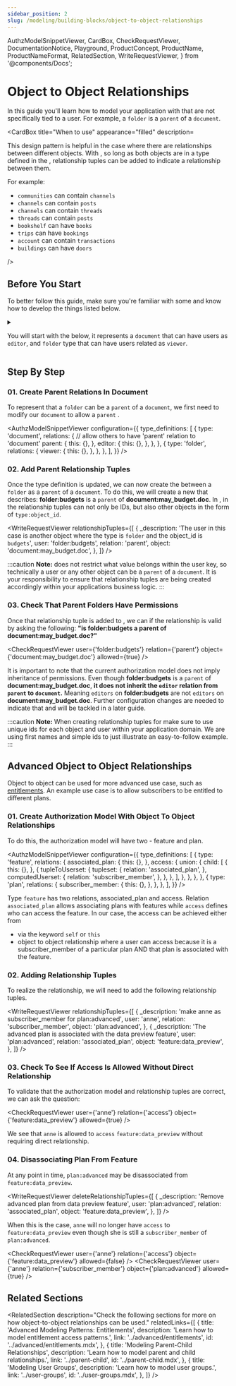 ```yaml
---
sidebar_position: 2
slug: /modeling/building-blocks/object-to-object-relationships
---
```


  AuthzModelSnippetViewer,
  CardBox,
  CheckRequestViewer,
  DocumentationNotice,
  Playground,
  ProductConcept,
  ProductName,
  ProductNameFormat,
  RelatedSection,
  WriteRequestViewer,
} from '@components/Docs';

# Object to Object Relationships

<DocumentationNotice />

In this guide you'll learn how to model your application with <ProductConcept section="what-is-an-object" linkName="objects" /> that are not specifically tied to a user. For example, a `folder` is a `parent` of a `document`.

<CardBox title="When to use" appearance="filled" description=<div>

This design pattern is helpful in the case where there are relationships between different objects. With <ProductName format={ProductNameFormat.LongForm}/>, so long as both objects are in a type defined in the <ProductConcept section="what-is-an-authorization-model" linkName="authorization model" />, relationship tuples can be added to indicate a relationship between them.

For example:

- `communities` can contain `channels`
- `channels` can contain `posts`
- `channels` can contain `threads`
- `threads` can contain `posts`
- `bookshelf` can have `books`
- `trips` can have `bookings`
- `account` can contain `transactions`
- `buildings` can have `doors`

</div> />

## Before You Start

To better follow this guide, make sure you're familiar with some <ProductConcept /> and know how to develop the things listed below.

<details>
<summary>

You will start with the _<ProductConcept section="what-is-an-authorization-model" linkName="authorization model" />_ below, it represents a `document` _<ProductConcept section="what-is-a-type" linkName="type" />_ that can have users **<ProductConcept section="what-is-a-relation" linkName="related" />** as `editor`, and `folder` type that can have users related as `viewer`.

</summary>

<AuthzModelSnippetViewer
  configuration={{
    type_definitions: [
      {
        type: 'document',
        relations: {
          editor: {
            this: {},
          },
        },
      },
      {
        type: 'folder',
        relations: {
          viewer: {
            this: {},
          },
        },
      },
    ],
  }}
/>

<hr />

In addition, you will need to know the following:

### Modeling User Groups

You need to know how to add users to groups and grant groups access to resources. [Learn more →](../user-groups.mdx)

### <ProductName format={ProductNameFormat.ShortForm}/> Concepts

- A <ProductConcept section="what-is-a-type" linkName="Type" />: a class of objects that have similar characteristics
- A <ProductConcept section="what-is-a-user" linkName="User" />: an entity in the system that can be related to an object
- A <ProductConcept section="what-is-a-relation" linkName="Relation" />: is a string defined in the type definition of an authorization model that defines the possibility of a relationship between objects of this type and other users in the system
- An <ProductConcept section="what-is-an-object" linkName="Object" />: represents an entity in the system. Users' relationships to it can be define through relationship tuples and the authorization model
- A <ProductConcept section="what-is-a-relationship-tuple" linkName="Relationship Tuple" />: a grouping consisting of a user, a relation and an object stored in <ProductName format={ProductNameFormat.ShortForm}/>

</details>

<Playground />

## Step By Step

### 01. Create Parent Relations In Document

To represent that a `folder` can be a `parent` of a `document`, we first need to modify our `document` <ProductConcept section="what-is-a-type-definition" linkName="type definition" /> to allow a `parent` <ProductConcept section="what-is-a-relation" linkName="relation" />.

<AuthzModelSnippetViewer
  configuration={{
    type_definitions: [
      {
        type: 'document',
        relations: {
          // allow others to have 'parent' relation to 'document'
          parent: {
            this: {},
          },
          editor: {
            this: {},
          },
        },
      },
      {
        type: 'folder',
        relations: {
          viewer: {
            this: {},
          },
        },
      },
    ],
  }}
/>

### 02. Add Parent Relationship Tuples

Once the type definition is updated, we can now create the <ProductConcept section="what-is-a-relationship" linkName="relationship" /> between a `folder` as a `parent` of a `document`. To do this, we will create a new **<ProductConcept section="what-is-a-relationship-tuple" linkName="relationship tuple" />** that describes: **folder:budgets** is a `parent` of **document:may_budget.doc**. In <ProductName format={ProductNameFormat.LongForm}/>, <ProductConcept section="what-is-a-user" linkName="users" /> in the relationship tuples can not only be IDs, but also other objects in the form of `type:object_id`.

<WriteRequestViewer
  relationshipTuples={[
    {
      _description: 'The user in this case is another object where the type is `folder` and the object_id is `budgets`',
      user: 'folder:budgets',
      relation: 'parent',
      object: 'document:may_budget.doc',
    },
  ]}
/>

:::caution
**Note:** <ProductName format={ProductNameFormat.ShortForm}/> does not restrict what value belongs within the user key, so technically a user or any other object can be a `parent` of a `document`. It is your responsibility to ensure that relationship tuples are being created accordingly within your applications business logic.
:::

### 03. Check That Parent Folders Have Permissions

Once that relationship tuple is added to <ProductName format={ProductNameFormat.ShortForm}/>, we can <ProductConcept section="what-is-a-check-request" linkName="check" /> if the relationship is valid by asking the following: **"is folder:budgets a parent of document:may_budget.doc?"**

<CheckRequestViewer user={'folder:budgets'} relation={'parent'} object={'document:may_budget.doc'} allowed={true} />

It is important to note that the current authorization model does not imply inheritance of permissions. Even though **folder:budgets** is a `parent` of **document:may_budget.doc**, **it does not inherit the `editor` relation from `parent` to `document`.** Meaning `editors` on **folder:budgets** are not `editors` on **document:may_budget.doc**. Further configuration changes are needed to indicate that and will be tackled in a later guide.

:::caution
**Note:** When creating relationship tuples for <ProductName format={ProductNameFormat.ShortForm}/> make sure to use unique ids for each object and user within your application domain. We are using first names and simple ids to just illustrate an easy-to-follow example.
:::

## Advanced Object to Object Relationships

Object to object can be used for more advanced use case, such as [entitlements](../advanced/entitlements.mdx). An example use case is to allow subscribers to be entitled to different plans.

### 01. Create Authorization Model With Object To Object Relationships

To do this, the authorization model will have two <ProductConcept section="what-is-a-type" linkName="types" /> - feature and plan.

<AuthzModelSnippetViewer
  configuration={{
    type_definitions: [
      {
        type: 'feature',
        relations: {
          associated_plan: {
            this: {},
          },
          access: {
            union: {
              child: [
                {
                  this: {},
                },
                {
                  tupleToUserset: {
                    tupleset: {
                      relation: 'associated_plan',
                    },
                    computedUserset: {
                      relation: 'subscriber_member',
                    },
                  },
                },
              ],
            },
          },
        },
      },
      {
        type: 'plan',
        relations: {
          subscriber_member: {
            this: {},
          },
        },
      },
    ],
  }}
/>

Type `feature` has two relations, associated_plan and access. Relation `associated_plan` allows associating plans with features while `access` defines who can access the feature. In our case, the access can be achieved either from

- <ProductConcept section="what-are-direct-and-implied-relationships" linkName="direct relationship" /> via the keyword `self`
  or `this`
- object to object relationship where a user can access because it is a subscriber_member of a particular plan AND that plan is associated with the feature.

### 02. Adding Relationship Tuples

To realize the relationship, we will need to add the following relationship tuples.

<WriteRequestViewer
  relationshipTuples={[
    {
      _description: 'make anne as subscriber_member for plan:advanced',
      user: 'anne',
      relation: 'subscriber_member',
      object: 'plan:advanced',
    },
    {
      _description: 'The advanced plan is associated with the data preview feature',
      user: 'plan:advanced',
      relation: 'associated_plan',
      object: 'feature:data_preview',
    },
  ]}
/>

### 03. Check To See If Access Is Allowed Without Direct Relationship

To validate that the authorization model and relationship tuples are correct, we can ask the question:

<CheckRequestViewer user={'anne'} relation={'access'} object={'feature:data_preview'} allowed={true} />

We see that `anne` is allowed to `access` `feature:data_preview` without requiring direct relationship.

### 04. Disassociating Plan From Feature

At any point in time, `plan:advanced` may be disassociated from `feature:data_preview`.

<WriteRequestViewer
  deleteRelationshipTuples={[
    {
      _description: 'Remove advanced plan from data preview feature',
      user: 'plan:advanced',
      relation: 'associated_plan',
      object: 'feature:data_preview',
    },
  ]}
/>

When this is the case, `anne` will no longer have `access` to `feature:data_preview` even though she is still a `subscriber_member` of `plan:advanced`.

<CheckRequestViewer user={'anne'} relation={'access'} object={'feature:data_preview'} allowed={false} />
<CheckRequestViewer user={'anne'} relation={'subscriber_member'} object={'plan:advanced'} allowed={true} />

## Related Sections

<RelatedSection
  description="Check the following sections for more on how object-to-object relationships can be used."
  relatedLinks={[
    {
      title: 'Advanced Modeling Patterns: Entitlements',
      description: 'Learn how to model entitlement access patterns.',
      link: '../advanced/entitlements',
      id: '../advanced/entitlements.mdx',
    },
    {
      title: 'Modeling Parent-Child Relationships',
      description: 'Learn how to model parent and child relationships.',
      link: '../parent-child',
      id: '../parent-child.mdx',
    },
    {
      title: 'Modeling User Groups',
      description: 'Learn how to model user groups.',
      link: '../user-groups',
      id: '../user-groups.mdx',
    },
  ]}
/>
